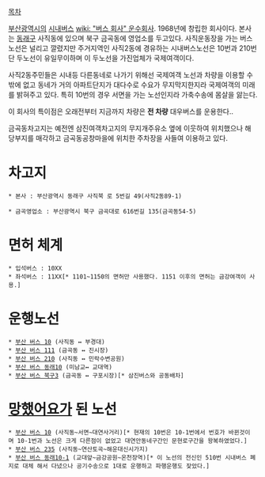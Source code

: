 [[목차]]

[[부산광역시]]의 [[시내버스]] [[wiki: "버스 회사" 운수회사]]. 1968년에 창립한 회사이다. 본사는 [[동래구]] 사직동에 있으며 북구 금곡동에 영업소를 두고있다. 
사직운동장을 가는 버스노선은 널리고 깔렸지만 주거지역인 사직2동에 경유하는 시내버스노선은 10번과 210번 단 두노선이 유일무이하며 이 두노선을 가진업체가 국제여객이다.

사직2동주민들은 시내등 다른동네로 나가기 위해선 국제여객 노선과 차량을 이용할 수 밖에 없고 동네가 거의 아파트단지가 대다수로 수요가 무지막지한지라 국제여객의 미래를 밝혀주고 있다. 
특히 10번의 경우 서면을 가는 노선인지라 가축수송에 몸살을 앓는다.

이 회사의 특이점은 오래전부터 지금까지 차량은 '''전 차량''' 대우버스를 운용한다..

금곡동차고지는 예전엔 삼진여객차고지의 무지개주유소 옆에 이웃하여 위치했으나 해당부지를 매각하고 금곡동공창마을에 위치한 주차장을 사들여 이용하고 있다.

= 차고지 =
 * 본사 : 부산광역시 동래구 사직북 로 5번길 49(사직2동89-1) 

 * 금곡영업소 : 부산광역시 북구 금곡대로 616번길 135(금곡동54-5)  

= 면허 체계 =
 * 입석버스 : 10XX
 * 좌석버스 : 11XX[* 1101~1150의 면허만 사용했다. 1151 이후의 면허는 금강여객이 사용.]

 
= 운행노선 =
 * [[부산 버스 10]] (사직동 ↔ 부경대)
 * [[부산 버스 111]] (금곡동 ↔ 진시장) 
 * [[부산 버스 210]] (사직동 ↔ 민락수변공원)
 * [[부산 버스 동래10]] (미남교↔ 교대역)
 * [[부산 버스 북구3]] (금곡동 ↔ 구포시장)[* 삼진버스와 공동배차]

= [[망했어요]]가 된 노선 =
 * [[부산 버스 10]] (사직동~서면~대연사거리)[* 현재의 10번은 10-1번에서 번호가 바뀐것이며 10-1번과 노선은 크게 다른점이 없었고 대연안동네구간인 문현로구간을 왕복하였었다.] 
 * [[부산 버스 235]] (사직동~연산토곡~해운대신시가지)
 * [[부산 버스 동래10-1]] (교대앞~금강공원~온천장역)[* 이 노선의 전신인 510번 시내버스 폐지로 대체 해서 다녔으나 공기수송으로 1대로 운행하고 파행운행도 잦았다.]
